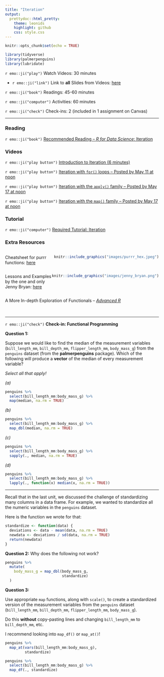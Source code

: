 ```yaml
---
title: "Iteration"
output:
  prettydoc::html_pretty:
    theme: leonids 
    highlight: github
    css: style.css
---
```


```r
knitr::opts_chunk$set(echo = TRUE)
```

```r
library(tidyverse)
library(palmerpenguins)
library(lubridate)
```

`r emo::ji("play")` Watch Videos: 30 minutes
  
  * `r emo::ji("link")` Link to **all** Slides from Videos: [here](https://app.box.com/s/ae5f0yollihcggzr6bghkwabkdz2y7g9)

`r emo::ji("book")` Readings: 45-60 minutes   

`r emo::ji("computer")` Activities: 60 minutes  
  
`r emo::ji("check")` Check-ins: 2 (included in 1 assignment on Canvas)

---

### Reading

`r emo::ji("book")` [Recommended Reading -- *R for Data Science*: Iteration](https://r4ds.had.co.nz/iteration.html)

### Videos

`r emo::ji("play button")` [Introduction to Iteration (6 minutes)](http://somup.com/crhbeDF9eR)

`r emo::ji("play button")` [Iteration with `for()` loops -- Posted by May 11 at noon]()

`r emo::ji("play button")` [Iteration with the `apply()` family -- Posted by May 17 at noon]()
 
`r emo::ji("play button")` [Iteration with the `map()` family -- Posted by May 17 at noon]()

### Tutorial

`r emo::ji("computer")` [Required Tutorial: Iteration](https://rstudio.cloud/learn/primers/5)


### Extra Resources

:::: {style="display: flex;"}

::: {}
Cheatsheet for purrr functions:  [here](https://github.com/rstudio/cheatsheets/blob/master/purrr.pdf)
:::

::: {}
```r
knitr::include_graphics("images/purrr_hex.jpeg")
```
:::

::::

:::: {style="display: flex;"}

::: {}
Lessons and Examples by the one and only Jenny Bryan: [here](https://jennybc.github.io/purrr-tutorial/index.html)
:::

::: {}
```r
knitr::include_graphics("images/jenny_bryan.png")
```
:::

::::


A More In-depth Exploration of Functionals -- [*Advanced R*](https://adv-r.hadley.nz/functionals.html)

</br>

***

`r emo::ji("check")` **Check-in: Functional Programming**

**Question 1:**

Suppose we would like to find the median of the measurement variables 
(`bill_length_mm`, `bill_depth_mm`, `flipper_length_mm`, `body_mass_g`) from the
`penguins` dataset (from the **palmerpenguins** package). Which of the following
will produce a **vector** of the median of every measurement variable?

*Select all that apply!*

_(a)_
```r
penguins %>% 
  select(bill_length_mm:body_mass_g) %>% 
  map(median, na.rm = TRUE)
```

<!-- Returns a list! -->

_(b)_
```r
penguins %>% 
  select(bill_length_mm:body_mass_g) %>% 
  map_dbl(median, na.rm = TRUE)
```

<!-- Correct! -->

_(c)_
```r
penguins %>% 
  select(bill_length_mm:body_mass_g) %>% 
  sapply(., median, na.rm = TRUE)
```

<!-- Correct! -->

_(d)_
```r
penguins %>% 
  select(bill_length_mm:body_mass_g) %>% 
  lapply(., function(x) median(x, na.rm = TRUE))
```

<!-- Returns a list! -->

***

Recall that in the last unit, we discussed the challenge of standardizing many
columns in a data frame.  For example, we wanted to standardize all the numeric 
variables in the `penguins` dataset.

Here is the function we wrote for that:

```r
standardize <- function(data) {
  deviations <- data - mean(data, na.rm = TRUE)
  newdata <- deviations / sd(data, na.rm = TRUE)
  return(newdata)
}
```

**Question 2:** Why does the following not work?

```r
penguins %>%
  mutate(
    body_mass_g = map_dbl(body_mass_g, 
                          standardize)
  )
```

<!-- The `map_dbl()` function expects a single output from a list or atomic vector. -->
<!-- If you use `safely(standardize)` you should get the following error:  -->

<!-- ``` -->
<!-- Error: Result 1 must be a single double, not a list of length 2 -->
<!-- ``` -->

<!-- This means that `map_dbl()` expects that the result should have length 1!  -->


**Question 3:** 

Use appropriate `map` functions, along with `scale()`, to create
a standardized version of the measurement variables from the `penguins` dataset
(`bill_length_mm`, `bill_depth_mm`, `flipper_length_mm`, `body_mass_g`).

Do this **without** copy-pasting lines and changing `bill_length_mm` to
`bill_depth_mm`, etc.

I recommend looking into `map_df()` or `map_at()`! 

```r

penguins %>%
  map_at(vars(bill_length_mm:body_mass_g), 
         standardize)

penguins %>% 
  select(bill_length_mm:body_mass_g) %>% 
  map_df(., standardize)

```

